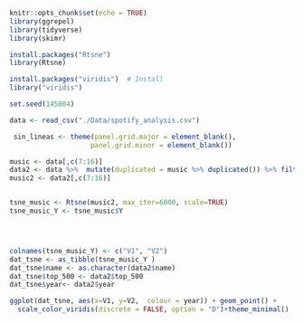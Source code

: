 ```r
knitr::opts_chunk$set(echo = TRUE)
library(ggrepel)
library(tidyverse)
library(skimr)

install.packages("Rtsne")
library(Rtsne)

install.packages("viridis")  # Install
library("viridis")  

set.seed(145804)
```


```r
data <- read_csv("./Data/spotify_analysis.csv")
```

```r
 sin_lineas <- theme(panel.grid.major = element_blank(),
                    panel.grid.minor = element_blank())
```

```r
music <- data[,c(7:16)]
data2 <- data %>%  mutate(duplicated = music %>% duplicated()) %>% filter(duplicated==FALSE)
music2 <- data2[,c(7:16)]


tsne_music <- Rtsne(music2, max_iter=6000, scale=TRUE)
tsne_music_Y <- tsne_music$Y




colnames(tsne_music_Y) <- c("V1", "V2")
dat_tsne <- as_tibble(tsne_music_Y )
dat_tsne$name <- as.character(data2$name)
dat_tsne$top_500 <- data2$top_500
dat_tsne$year<- data2$year

ggplot(dat_tsne, aes(x=V1, y=V2,  colour = year)) + geom_point() +
  scale_color_viridis(discrete = FALSE, option = "D")+theme_minimal() 
```

